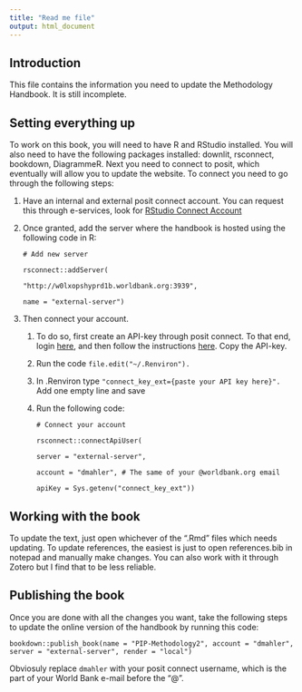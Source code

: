 ---
title: "Read me file"
output: html_document
---

## Introduction

This file contains the information you need to update the Methodology Handbook. It is still incomplete.

## Setting everything up

To work on this book, you will need to have R and RStudio installed. You will also need to have the following packages installed: downlit, rsconnect, bookdown, DiagrammeR. Next you need to connect to posit, which eventually will allow you to update the website. To connect you need to go through the following steps:

1.  Have an internal and external posit connect account. You can request this through e-services, look for [RStudio Connect Account](https://worldbankgroup.service-now.com/wbg?id=wbg_sc_catalog&sys_id=990fc3681bf47850a4d2fff7cc4bcbca)

2.  Once granted, add the server where the handbook is hosted using the following code in R:

    `# Add new server`

    `rsconnect::addServer(`

    `"http://w0lxopshyprd1b.worldbank.org:3939",`

    `name = "external-server")`

3.  Then connect your account.

    1.  To do so, first create an API-key through posit connect. To that end, login [here](https://datanalytics.worldbank.org/connect/), and then follow the instructions [here](https://docs.posit.co/connect/user/api-keys/#:~:text=To%20create%20an%20API%20Key,to%20the%20API%20Keys%20page.). Copy the API-key.

    2.  Run the code `file.edit("~/.Renviron").`

    3.  In .Renviron type `"connect_key_ext={paste your API key here}".` Add one empty line and save

    4.  Run the following code:

        `# Connect your account`

        `rsconnect::connectApiUser(`

        `server = "external-server",`

        `account = "dmahler", # The same of your @worldbank.org email`

        `apiKey = Sys.getenv("connect_key_ext"))`

## Working with the book

To update the text, just open whichever of the ".Rmd" files which needs updating. To update references, the easiest is just to open references.bib in notepad and manually make changes. You can also work with it through Zotero but I find that to be less reliable.

## Publishing the book

Once you are done with all the changes you want, take the following steps to update the online version of the handbook by running this code:

`bookdown::publish_book(name = "PIP-Methodology2", account = "dmahler", server = "external-server", render = "local")`

Obviosuly replace `dmahler` with your posit connect username, which is the part of your World Bank e-mail before the "\@".
